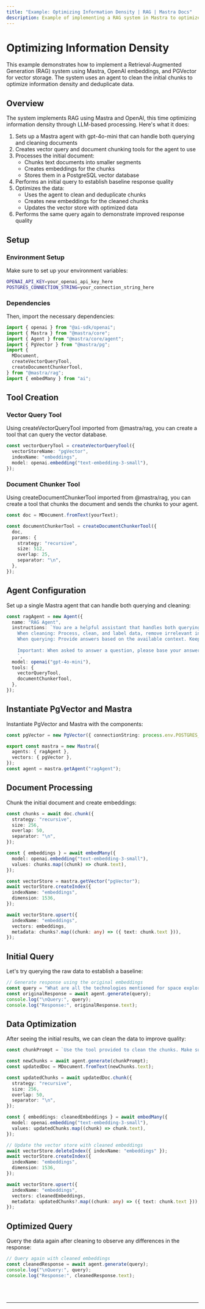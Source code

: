 ```yaml
---
title: "Example: Optimizing Information Density | RAG | Mastra Docs"
description: Example of implementing a RAG system in Mastra to optimize information density and deduplicate data using LLM-based processing.
---
```



# Optimizing Information Density

This example demonstrates how to implement a Retrieval-Augmented Generation (RAG) system using Mastra, OpenAI embeddings, and PGVector for vector storage.
The system uses an agent to clean the initial chunks to optimize information density and deduplicate data.

## Overview

The system implements RAG using Mastra and OpenAI, this time optimizing information density through LLM-based processing. Here's what it does:

1. Sets up a Mastra agent with gpt-4o-mini that can handle both querying and cleaning documents
2. Creates vector query and document chunking tools for the agent to use
3. Processes the initial document:
   - Chunks text documents into smaller segments
   - Creates embeddings for the chunks
   - Stores them in a PostgreSQL vector database
4. Performs an initial query to establish baseline response quality
5. Optimizes the data:
   - Uses the agent to clean and deduplicate chunks
   - Creates new embeddings for the cleaned chunks
   - Updates the vector store with optimized data
6. Performs the same query again to demonstrate improved response quality

## Setup

### Environment Setup

Make sure to set up your environment variables:

```bash filename=".env"
OPENAI_API_KEY=your_openai_api_key_here
POSTGRES_CONNECTION_STRING=your_connection_string_here
```

### Dependencies

Then, import the necessary dependencies:

```typescript copy showLineNumbers filename="index.ts"
import { openai } from "@ai-sdk/openai";
import { Mastra } from "@mastra/core";
import { Agent } from "@mastra/core/agent";
import { PgVector } from "@mastra/pg";
import {
  MDocument,
  createVectorQueryTool,
  createDocumentChunkerTool,
} from "@mastra/rag";
import { embedMany } from "ai";
```

## Tool Creation

### Vector Query Tool

Using createVectorQueryTool imported from @mastra/rag, you can create a tool that can query the vector database.

```typescript copy showLineNumbers{8} filename="index.ts"
const vectorQueryTool = createVectorQueryTool({
  vectorStoreName: "pgVector",
  indexName: "embeddings",
  model: openai.embedding("text-embedding-3-small"),
});
```

### Document Chunker Tool

Using createDocumentChunkerTool imported from @mastra/rag, you can create a tool that chunks the document and sends the chunks to your agent.

```typescript copy showLineNumbers{14} filename="index.ts"
const doc = MDocument.fromText(yourText);

const documentChunkerTool = createDocumentChunkerTool({
  doc,
  params: {
    strategy: "recursive",
    size: 512,
    overlap: 25,
    separator: "\n",
  },
});
```

## Agent Configuration

Set up a single Mastra agent that can handle both querying and cleaning:

```typescript copy showLineNumbers{26} filename="index.ts"
const ragAgent = new Agent({
  name: "RAG Agent",
  instructions: `You are a helpful assistant that handles both querying and cleaning documents.
    When cleaning: Process, clean, and label data, remove irrelevant information and deduplicate content while preserving key facts.
    When querying: Provide answers based on the available context. Keep your answers concise and relevant.
    
    Important: When asked to answer a question, please base your answer only on the context provided in the tool. If the context doesn't contain enough information to fully answer the question, please state that explicitly.
    `,
  model: openai("gpt-4o-mini"),
  tools: {
    vectorQueryTool,
    documentChunkerTool,
  },
});
```

## Instantiate PgVector and Mastra

Instantiate PgVector and Mastra with the components:

```typescript copy showLineNumbers{41} filename="index.ts"
const pgVector = new PgVector({ connectionString: process.env.POSTGRES_CONNECTION_STRING! });

export const mastra = new Mastra({
  agents: { ragAgent },
  vectors: { pgVector },
});
const agent = mastra.getAgent("ragAgent");
```

## Document Processing

Chunk the initial document and create embeddings:

```typescript copy showLineNumbers{49} filename="index.ts"
const chunks = await doc.chunk({
  strategy: "recursive",
  size: 256,
  overlap: 50,
  separator: "\n",
});

const { embeddings } = await embedMany({
  model: openai.embedding("text-embedding-3-small"),
  values: chunks.map((chunk) => chunk.text),
});

const vectorStore = mastra.getVector("pgVector");
await vectorStore.createIndex({
  indexName: "embeddings",
  dimension: 1536,
});

await vectorStore.upsert({
  indexName: "embeddings",
  vectors: embeddings,
  metadata: chunks?.map((chunk: any) => ({ text: chunk.text })),
});
```

## Initial Query

Let's try querying the raw data to establish a baseline:

```typescript copy showLineNumbers{73} filename="index.ts"
// Generate response using the original embeddings
const query = "What are all the technologies mentioned for space exploration?";
const originalResponse = await agent.generate(query);
console.log("\nQuery:", query);
console.log("Response:", originalResponse.text);
```

## Data Optimization

After seeing the initial results, we can clean the data to improve quality:

```typescript copy showLineNumbers{79} filename="index.ts"
const chunkPrompt = `Use the tool provided to clean the chunks. Make sure to filter out irrelevant information that is not space related and remove duplicates.`;

const newChunks = await agent.generate(chunkPrompt);
const updatedDoc = MDocument.fromText(newChunks.text);

const updatedChunks = await updatedDoc.chunk({
  strategy: "recursive",
  size: 256,
  overlap: 50,
  separator: "\n",
});

const { embeddings: cleanedEmbeddings } = await embedMany({
  model: openai.embedding("text-embedding-3-small"),
  values: updatedChunks.map((chunk) => chunk.text),
});

// Update the vector store with cleaned embeddings
await vectorStore.deleteIndex({ indexName: "embeddings" });
await vectorStore.createIndex({
  indexName: "embeddings",
  dimension: 1536,
});

await vectorStore.upsert({
  indexName: "embeddings",
  vectors: cleanedEmbeddings,
  metadata: updatedChunks?.map((chunk: any) => ({ text: chunk.text })),
});
```

## Optimized Query

Query the data again after cleaning to observe any differences in the response:

```typescript copy showLineNumbers{109} filename="index.ts"
// Query again with cleaned embeddings
const cleanedResponse = await agent.generate(query);
console.log("\nQuery:", query);
console.log("Response:", cleanedResponse.text);
```

<br />
<br />
<hr className="dark:border-[#404040] border-gray-300" />
<br />
<br />
<GithubLink
  link={
    "https://github.com/mastra-ai/mastra/blob/main/examples/basics/rag/cleanup-rag"
  }
/>
